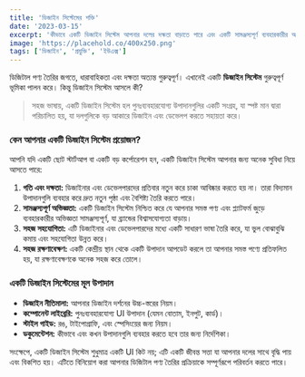 ```yaml
---
title: 'ডিজাইন সিস্টেমের শক্তি'
date: '2023-03-15'
excerpt: 'কীভাবে একটি ডিজাইন সিস্টেম আপনার দলের দক্ষতা বাড়াতে পারে এবং একটি সামঞ্জস্যপূর্ণ ব্যবহারকারীর অভিজ্ঞতা নিশ্চিত করতে পারে।'
image: 'https://placehold.co/400x250.png'
tags: ['ডিজাইন', 'প্রযুক্তি', 'ইউএক্স']
---
```


ডিজিটাল পণ্য তৈরির জগতে, ধারাবাহিকতা এবং দক্ষতা অত্যন্ত গুরুত্বপূর্ণ। এখানেই একটি **ডিজাইন সিস্টেম** গুরুত্বপূর্ণ ভূমিকা পালন করে। কিন্তু ডিজাইন সিস্টেম আসলে কী?

> সহজ ভাষায়, একটি ডিজাইন সিস্টেম হল পুনঃব্যবহারযোগ্য উপাদানগুলির একটি সংগ্রহ, যা স্পষ্ট মান দ্বারা পরিচালিত হয়, যা দলগুলিকে বড় আকারে ডিজাইন এবং ডেভেলপ করতে সহায়তা করে।

### কেন আপনার একটি ডিজাইন সিস্টেম প্রয়োজন?

আপনি যদি একটি ছোট স্টার্টআপ বা একটি বড় কর্পোরেশন হন, একটি ডিজাইন সিস্টেম আপনার জন্য অনেক সুবিধা নিয়ে আসতে পারে:

1.  **গতি এবং দক্ষতা:** ডিজাইনার এবং ডেভেলপারদের প্রতিবার নতুন করে চাকা আবিষ্কার করতে হয় না। তারা বিদ্যমান উপাদানগুলি ব্যবহার করে দ্রুত নতুন পৃষ্ঠা এবং বৈশিষ্ট্য তৈরি করতে পারে।
2.  **সামঞ্জস্যপূর্ণ অভিজ্ঞতা:** একটি ডিজাইন সিস্টেম নিশ্চিত করে যে আপনার সমস্ত পণ্য এবং প্ল্যাটফর্ম জুড়ে ব্যবহারকারীর অভিজ্ঞতা সামঞ্জস্যপূর্ণ, যা ব্র্যান্ডের বিশ্বাসযোগ্যতা বাড়ায়।
3.  **সহজ সহযোগিতা:** এটি ডিজাইনার এবং ডেভেলপারদের মধ্যে একটি সাধারণ ভাষা তৈরি করে, যা ভুল বোঝাবুঝি কমায় এবং সহযোগিতা উন্নত করে।
4.  **সহজ রক্ষণাবেক্ষণ:** একটি কেন্দ্রীয় স্থান থেকে একটি উপাদান আপডেট করলে তা আপনার সমস্ত পণ্যে প্রতিফলিত হয়, যা রক্ষণাবেক্ষণকে অনেক সহজ করে তোলে।

### একটি ডিজাইন সিস্টেমের মূল উপাদান

*   **ডিজাইন নীতিমালা:** আপনার ডিজাইন দর্শনের উচ্চ-স্তরের নিয়ম।
*   **কম্পোনেন্ট লাইব্রেরি:** পুনঃব্যবহারযোগ্য UI উপাদান (যেমন বোতাম, ইনপুট, কার্ড)।
*   **স্টাইল গাইড:** রঙ, টাইপোগ্রাফি, এবং স্পেসিংয়ের জন্য নিয়ম।
*   **ডকুমেন্টেশন:** কীভাবে এবং কখন উপাদানগুলি ব্যবহার করতে হবে তার জন্য নির্দেশিকা।

সংক্ষেপে, একটি ডিজাইন সিস্টেম শুধুমাত্র একটি UI কিট নয়; এটি একটি জীবন্ত সত্তা যা আপনার দলের সাথে বৃদ্ধি পায় এবং বিকশিত হয়। এটিতে বিনিয়োগ করা আপনার ডিজিটাল পণ্য তৈরির প্রক্রিয়াকে সম্পূর্ণরূপে পরিবর্তন করতে পারে।